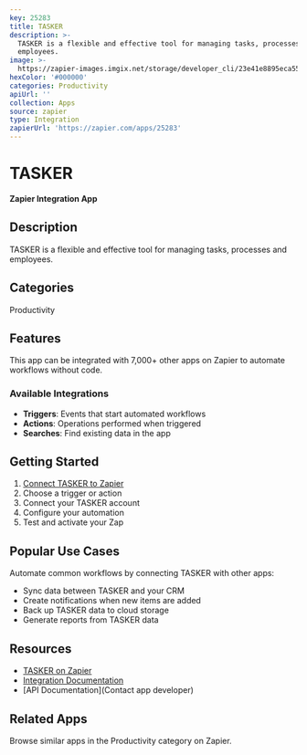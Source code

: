 ```yaml
---
key: 25283
title: TASKER
description: >-
  TASKER is a flexible and effective tool for managing tasks, processes and
  employees.
image: >-
  https://zapier-images.imgix.net/storage/developer_cli/23e41e8895eca553e0a9b70e28fcb6e5_2.png?auto=format%2Ccompress&ixlib=python-3.0.0&q=50
hexColor: '#000000'
categories: Productivity
apiUrl: ''
collection: Apps
source: zapier
type: Integration
zapierUrl: 'https://zapier.com/apps/25283'
---
```

# TASKER

**Zapier Integration App**

## Description

TASKER is a flexible and effective tool for managing tasks, processes and employees.

## Categories

Productivity

## Features

This app can be integrated with 7,000+ other apps on Zapier to automate workflows without code.

### Available Integrations

- **Triggers**: Events that start automated workflows
- **Actions**: Operations performed when triggered
- **Searches**: Find existing data in the app

## Getting Started

1. [Connect TASKER to Zapier](https://zapier.com/apps/25283)
2. Choose a trigger or action
3. Connect your TASKER account
4. Configure your automation
5. Test and activate your Zap

## Popular Use Cases

Automate common workflows by connecting TASKER with other apps:

- Sync data between TASKER and your CRM
- Create notifications when new items are added
- Back up TASKER data to cloud storage
- Generate reports from TASKER data

## Resources

- [TASKER on Zapier](https://zapier.com/apps/25283)
- [Integration Documentation](https://zapier.com/apps/25283/integrations)
- [API Documentation](Contact app developer)

## Related Apps

Browse similar apps in the Productivity category on Zapier.
